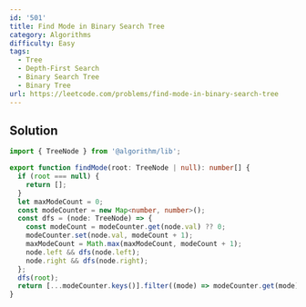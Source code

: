```yaml
---
id: '501'
title: Find Mode in Binary Search Tree
category: Algorithms
difficulty: Easy
tags:
  - Tree
  - Depth-First Search
  - Binary Search Tree
  - Binary Tree
url: https://leetcode.com/problems/find-mode-in-binary-search-tree
---
```


## Solution

```typescript showLineNumbers
import { TreeNode } from '@algorithm/lib';

export function findMode(root: TreeNode | null): number[] {
  if (root === null) {
    return [];
  }
  let maxModeCount = 0;
  const modeCounter = new Map<number, number>();
  const dfs = (node: TreeNode) => {
    const modeCount = modeCounter.get(node.val) ?? 0;
    modeCounter.set(node.val, modeCount + 1);
    maxModeCount = Math.max(maxModeCount, modeCount + 1);
    node.left && dfs(node.left);
    node.right && dfs(node.right);
  };
  dfs(root);
  return [...modeCounter.keys()].filter((mode) => modeCounter.get(mode) === maxModeCount);
}
```
